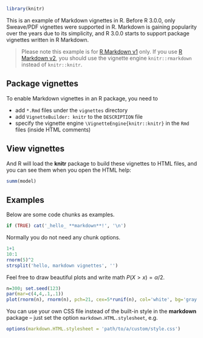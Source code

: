 <!--
%\VignetteEngine{knitr::knitr}
%\VignetteIndexEntry{An R Markdown Vignette with knitr}
-->
```r
library(knitr)
```

This is an example of Markdown vignettes in R. Before R 3.0.0, only Sweave/PDF vignettes were supported in R. Markdown is gaining popularity over the years due to its simplicity, and R 3.0.0 starts to support package vignettes written in R Markdown.

> Please note this example is for [R Markdown v1](http://rmarkdown.rstudio.com/authoring_migrating_from_v1.html) only. If you use [R Markdown v2](http://rmarkdown.rstudio.com/), you should use the vignette engine `knitr::rmarkdown` instead of `knitr::knitr`.

## Package vignettes

To enable Markdown vignettes in an R package, you need to

- add `*.Rmd` files under the `vignettes` directory
- add `VignetteBuilder: knitr` to the `DESCRIPTION` file
- specify the vignette engine `\VignetteEngine{knitr::knitr}` in the `Rmd` files (inside HTML comments)

## View vignettes

And R will load the **knitr** package to build these vignettes to HTML files, and you can see them when you open the HTML help:

```r
summ(model)

```

## Examples

Below are some code chunks as examples.

```r
if (TRUE) cat('_hello_ **markdown**!', '\n')
```

Normally you do not need any chunk options.

```r
1+1
10:1
rnorm(5)^2
strsplit('hello, markdown vignettes', '')
```

Feel free to draw beautiful plots and write math $P(X>x)=\alpha/2$.

```r
n=300; set.seed(123)
par(mar=c(4,4,.1,.1))
plot(rnorm(n), rnorm(n), pch=21, cex=5*runif(n), col='white', bg='gray')
```

You can use your own CSS file instead of the built-in style in the **markdown** package -- just set the option `markdown.HTML.stylesheet`, e.g.

```r
options(markdown.HTML.stylesheet = 'path/to/a/custom/style.css')
```

